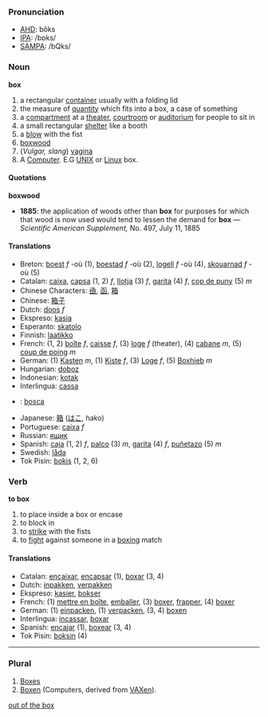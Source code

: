 ===Pronunciation===
*[[w:AHD|AHD]]: bŏks
*[[w:IPA|IPA]]: /bɒks/
*[[w:SAMPA|SAMPA]]: /bQks/

=== Noun ===
'''box'''

# a rectangular [[container]] usually with a folding lid
# the measure of [[quantity]] which fits into a box, a case of something
# a [[compartment]] at a [[theater]], [[courtroom]] or [[auditorium]] for people to sit in
# a small rectangular [[shelter]] like a booth
# a [[blow]] with the fist
# [[boxwood]]
# (''Vulgar, slang'') [[vagina]]
# A [[Computer]]. E.G [[UNIX]] or [[Linux]] box.

====Quotations====
'''boxwood'''
*'''1885''': the application of woods other than '''box''' for purposes for which that wood is now used would tend to lessen the demand for '''box''' &mdash; ''Scientific American Supplement,'' No. 497, July 11, 1885

==== Translations ====
*Breton: [[boest]] ''f'' -où (1), [[boestad]] ''f'' -où (2), [[logell]] ''f'' -où (4), [[skouarnad]] ''f'' -où (5)
*Catalan: [[caixa]], [[capsa]] (1, 2) ''f'', [[llotja]] (3) ''f'', [[garita]] (4) ''f'', [[cop de puny]] (5) ''m''
*Chinese Characters: [[凾]], [[函]], [[箱]]
*Chinese: [[箱子]]
*Dutch: [[doos]] ''f''
*Ekspreso: [[kasia]]
*Esperanto: [[skatolo]]
*Finnish: [[laatikko]]
*French: (1, 2) [[boîte]] ''f'', [[caisse]] ''f'', (3) [[loge]] ''f'' (theater), (4) [[cabane]] ''m'', (5) [[coup de poing]] ''m''
*German: (1) [[Kasten]] ''m'', (1) [[Kiste]] ''f'', (3) [[Loge]] ''f'', (5) [[Boxhieb]] ''m'' 
*Hungarian: [[doboz]]
*Indonesian: [[kotak]]
*Interlingua: [[cassa]]
*{{ga}}: [[bosca]]
*Japanese: [[箱]] ([[はこ]], hako)
*Portuguese: [[caixa]] ''f''
*Russian: [[ящик]]
*Spanish: [[caja]] (1, 2) ''f'', [[palco]] (3) ''m'', [[garita]] (4) ''f'', [[puñetazo]] (5) ''m''
*Swedish: [[låda]]
*Tok Pisin: [[bokis]] (1, 2, 6)

=== Verb ===
'''to box'''

# to place inside a box or encase
# to block in
# to [[strike]] with the fists
# to [[fight]] against someone in a [[boxing]] match

==== Translations ====
*Catalan: [[encaixar]], [[encapsar]] (1), [[boxar]] (3, 4)
*Dutch: [[inpakken]], [[verpakken]]
*Ekspreso: [[kasier]], [[bokser]]
*French: (1) [[mettre en boîte]], [[emballer]], (3) [[boxer]], [[frapper]], (4) [[boxer]]
*German: (1) [[einpacken]], (1) [[verpacken]], (3, 4) [[boxen]]
*Interlingua: [[incassar]], [[boxar]]
*Spanish: [[encajar]] (1), [[boxear]] (3, 4)
*Tok Pisin: [[boksin]] (4)
-----

===Plural===
#[[Boxes]]
#[[Boxen]] (Computers, derived from [[VAXen]]).

[[out of the box]]